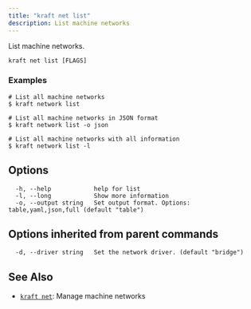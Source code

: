 ```yaml
---
title: "kraft net list"
description: List machine networks
---
```


List machine networks.


```
kraft net list [FLAGS]
```

### Examples

```
# List all machine networks
$ kraft network list

# List all machine networks in JSON format
$ kraft network list -o json

# List all machine networks with all information
$ kraft network list -l

```

## Options

```
  -h, --help            help for list
  -l, --long            Show more information
  -o, --output string   Set output format. Options: table,yaml,json,full (default "table")
```

## Options inherited from parent commands

```
  -d, --driver string   Set the network driver. (default "bridge")
```

## See Also

* [`kraft net`](/docs/cli/reference/kraft/net): Manage machine networks

